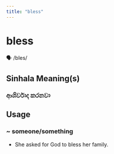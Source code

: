 ```yaml
---
title: "bless"
---
```


# bless

🗣️ /bles/

## Sinhala Meaning(s)

### ආශිර්වාද කරනවා

## Usage

### ~ someone/something

-  She asked for God to bless her family. 

